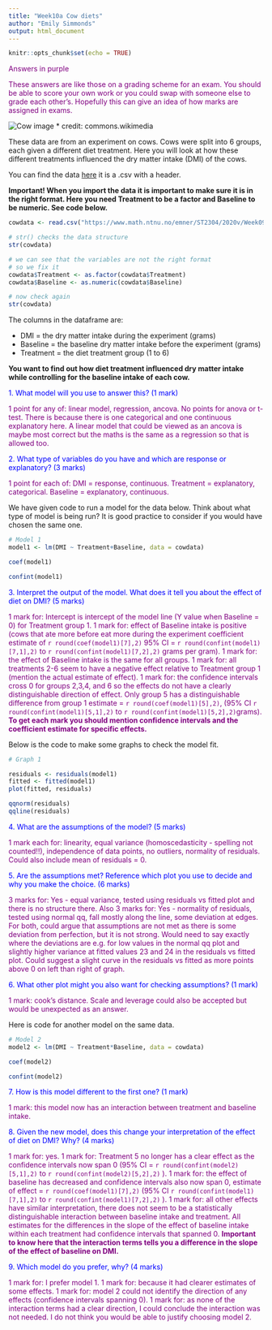 ```yaml
---
title: "Week10a Cow diets"
author: "Emily Simmonds"
output: html_document
---
```


```r
knitr::opts_chunk$set(echo = TRUE)
```

<span style="color:purple"> Answers in purple </span>

<span style="color:purple"> These answers are like those on a grading scheme
for an exam. You should be able to score your own work or you could
swap with someone else to grade each other's. Hopefully this can give an 
idea of how marks are assigned in exams. </span>

![Cow image](cow.jpeg)
* credit: commons.wikimedia

These data are from an experiment on cows. Cows were
split into 6 groups, each given a different diet treatment. Here you will look at
how these different treatments influenced the dry matter intake (DMI) of the cows.

You can find the data [here](https://www.math.ntnu.no/emner/ST2304/2020v/Week09/cowdata.csv) it is a .csv with a header.

**Important! When you import the data it is important to make sure it is 
in the right format. Here you need Treatment to be a factor and Baseline to be numeric.
See code below.**

```r
cowdata <- read.csv("https://www.math.ntnu.no/emner/ST2304/2020v/Week09/cowdata.csv", header=TRUE)

# str() checks the data structure
str(cowdata)

# we can see that the variables are not the right format
# so we fix it
cowdata$Treatment <- as.factor(cowdata$Treatment)
cowdata$Baseline <- as.numeric(cowdata$Baseline)

# now check again
str(cowdata)
```

The columns in the dataframe are: 

* DMI = the dry matter intake during the experiment (grams)
* Baseline = the baseline dry matter intake before the experiment (grams)
* Treatment = the diet treatment group (1 to 6)

**You want to find out how diet treatment influenced dry matter intake while
controlling for the baseline intake of each cow.**

<span style="color:blue"> 1. What model will you use to answer this? (1 mark) </span>

<span style="color:purple"> 1 point for any of: linear model, regression, ancova.
No points for anova or t-test. 
There is because there is one categorical and one continuous explanatory here. 
A linear model
that could be viewed as an ancova is maybe most correct but the maths is the 
same as a regression so that is allowed too. </span>

<span style="color:blue"> 2. What type of variables do you have and which 
are response
or explanatory? (3 marks) </span>

<span style="color:purple"> 1 point for each of: DMI = response, continuous. 
Treatment = explanatory, categorical. Baseline = explanatory, continuous. </span>

We have given code to run a model for the data below. 
Think about what type of model is being
run? It is good practice to consider if you would have chosen the same one.

```r
# Model 1
model1 <- lm(DMI ~ Treatment+Baseline, data = cowdata)

coef(model1)

confint(model1)
```

<span style="color:blue"> 3. Interpret the output of the model. 
What does it tell you
about the effect of diet on DMI? (5 marks) </span> 

<span style="color:purple"> 1 mark for: Intercept is intercept of the model line 
(Y value when Baseline = 0) for 
Treatment group 1.
1 mark for: effect of Baseline intake is positive 
(cows that ate more before eat more
during the experiment coefficient estimate of `r round(coef(model1)[7],2)` 
95% CI = `r round(confint(model1)[7,1],2)` to `r round(confint(model1)[7,2],2)` 
grams per gram). 
1 mark for: the effect of Baseline intake is the same for all groups. 
1 mark for: all treatments
2-6 seem to have a negative effect relative to Treatment group 1 (mention the
actual estimate of effect). 1 mark for:
the confidence intervals cross 0 for groups 2,3,4, and 6 so the effects do not
have a clearly distinguishable direction of effect. 
Only group 5 has a distinguishable 
difference from group 1 estimate = `r round(coef(model1)[5],2)`,
(95% CI `r round(confint(model1)[5,1],2)` to 
`r round(confint(model1)[5,2],2)`grams).
**To get each mark you should mention confidence intervals 
and the coefficient estimate for specific effects.** </span>

Below is the code to make some graphs to check the model fit. 

```r
# Graph 1

residuals <- residuals(model1)
fitted <- fitted(model1)
plot(fitted, residuals)

qqnorm(residuals)
qqline(residuals)
```

<span style="color:blue"> 4. What are the assumptions of the model? (5 marks) </span>

<span style="color:purple"> 1 mark each for: linearity, equal variance 
(homoscedasticity - spelling not counted!!), independence of data points,
no outliers, normality of residuals. Could also include mean of residuals = 0. </span>

<span style="color:blue"> 5. Are the assumptions met? Reference which plot you use to decide and
why you make the choice. (6 marks) </span>

<span style="color:purple"> 3 marks for: Yes - equal variance, 
tested using residuals vs fitted plot
and there is no structure there. 
Also 3 marks for: Yes - normality of residuals, tested
using normal qq, fall mostly along the line, some deviation at edges. 
For both, could argue that assumptions are not met as there is some 
deviation from perfection, but it is not strong. Would need to say
exactly where the deviations are e.g. for low values in the normal
qq plot and slightly higher variance at fitted values 23 and 24 in the 
residuals vs fitted plot. Could suggest a slight curve in the
residuals vs fitted as more points above 0 on left than right of graph. </span>

<span style="color:blue"> 6. What other plot might you also want for checking assumptions? (1 mark) </span>

<span style="color:purple"> 1 mark: cook's distance. Scale and leverage could 
also be accepted but would be unexpected as an answer. </span>

Here is code for another model on the same data.

```r
# Model 2
model2 <- lm(DMI ~ Treatment*Baseline, data = cowdata)

coef(model2)

confint(model2)
```

<span style="color:blue"> 7. How is this model different to the first one? (1 mark) </span>

<span style="color:purple"> 1 mark: this model now has an interaction between
treatment and baseline intake. </span>

<span style="color:blue"> 8. Given the new model, does this change your
interpretation of the effect of diet on DMI? Why? (4 marks) </span>

<span style="color:purple"> 1 mark for: yes. 
1 mark for: Treatment 5 no longer
has a clear effect as the confidence intervals now span 0 (95% CI = 
`r round(confint(model2)[5,1],2)` to `r round(confint(model2)[5,2],2)` ). 
1 mark for: the effect of baseline
has decreased and confidence intervals also now span 0, estimate of effect =
 `r round(coef(model1)[7],2)`
(95% CI 
`r round(confint(model1)[7,1],2)` to `r round(confint(model1)[7,2],2)` ). 
1 mark for:
all other effects have similar interpretation, there does not seem to be 
a statistically distinguishable interaction between baseline intake and 
treatment. All estimates for the differences in the slope of the effect of
baseline intake within each treatment had confidence intervals that spanned 0. 
**Important to know
here that the interaction terms tells you a difference in the slope 
of the effect of baseline on DMI.** </span>

<span style="color:blue"> 9. Which model do you prefer, why? (4 marks) </span>

<span style="color:purple"> 1 mark for: I prefer model 1. 
1 mark for: because it had
clearer estimates of some effects. 
1 mark for: model 2 could not identify the
direction of any effects (confidence intervals spanning 0). 
1 mark for:
as none of the interaction terms had a clear direction, 
I could conclude the interaction
was not needed. I do not think you would be able to justify choosing model 2. </span>
